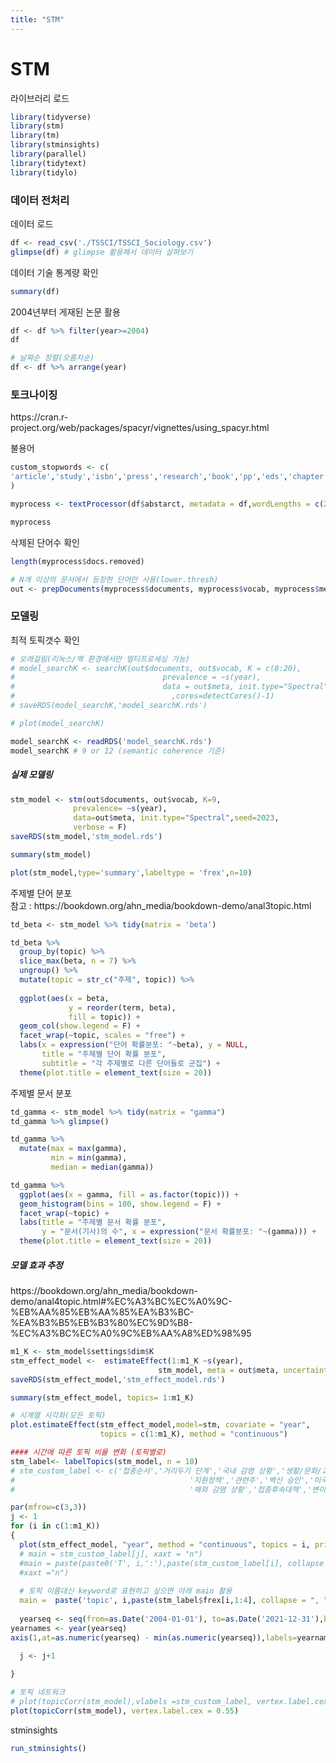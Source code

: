 ```yaml
---
title: "STM"
---
```


# STM

라이브러리 로드

```r
library(tidyverse)
library(stm)
library(tm)
library(stminsights)
library(parallel)
library(tidytext)
library(tidylo)
```

### 데이터 전처리

데이터 로드

```r
df <- read_csv('./TSSCI/TSSCI_Sociology.csv')
glimpse(df) # glimpse 활용해서 데이터 살펴보기
```

데이터 기술 통계량 확인

```r
summary(df)
```

2004년부터 게재된 논문 활용

```r
df <- df %>% filter(year>=2004)
df

# 날짜순 정렬(오름차순)
df <- df %>% arrange(year)
```

### 토크나이징

https://cran.r-project.org/web/packages/spacyr/vignettes/using_spacyr.html

불용어

```r
custom_stopwords <- c(
'article','study','isbn','press','research','book','pp','eds','chapter','vol','acknowledgements','acknowledgments','paper','bibliography', 'appendix', 'preface', 'references', 'introduction', 'index', 'notes', 'conclusion', 'review','http','et','al','doi',"edited", "volume", "chapters", "editor","editors"
)
```

```r
myprocess <- textProcessor(df$abstarct, metadata = df,wordLengths = c(2,Inf), lowercase = T, removenumbers = T, removepunctuation = T, removestopwords = T, stem=T, customstopwords = custom_stopwords)
```

```r
myprocess
```

삭제된 단어수 확인

```r
length(myprocess$docs.removed)
```

```r
# N개 이상의 문서에서 등장한 단어만 사용(lower.thresh)
out <- prepDocuments(myprocess$documents, myprocess$vocab, myprocess$meta,lower.thresh = 10)
```

### 모델링

최적 토픽갯수 확인

```r
# 오래걸림(리눅스/맥 환경에서만 멀티프로세싱 가능)
# model_searchK <- searchK(out$documents, out$vocab, K = c(8:20),
#                                 prevalence = ~s(year),
#                                 data = out$meta, init.type="Spectral"
#                                   ,cores=detectCores()-1)
# saveRDS(model_searchK,'model_searchK.rds')
```

```r
# plot(model_searchK)
```

```r
model_searchK <- readRDS('model_searchK.rds')
model_searchK # 9 or 12 (semantic coherence 기준)
```

##### 실제 모델링

```r
stm_model <- stm(out$documents, out$vocab, K=9,
              prevalence= ~s(year),
              data=out$meta, init.type="Spectral",seed=2023,
              verbose = F)
saveRDS(stm_model,'stm_model.rds')
```

```r
summary(stm_model)
```

```r
plot(stm_model,type='summary',labeltype = 'frex',n=10)
```

주제별 단어 분포\
참고 : https://bookdown.org/ahn_media/bookdown-demo/anal3topic.html

```r
td_beta <- stm_model %>% tidy(matrix = 'beta') 

td_beta %>% 
  group_by(topic) %>% 
  slice_max(beta, n = 7) %>% 
  ungroup() %>% 
  mutate(topic = str_c("주제", topic)) %>% 
  
  ggplot(aes(x = beta, 
             y = reorder(term, beta),
             fill = topic)) +
  geom_col(show.legend = F) +
  facet_wrap(~topic, scales = "free") +
  labs(x = expression("단어 확률분포: "~beta), y = NULL,
       title = "주제별 단어 확률 분포",
       subtitle = "각 주제별로 다른 단어들로 군집") +
  theme(plot.title = element_text(size = 20))
```

주제별 문서 분포

```r
td_gamma <- stm_model %>% tidy(matrix = "gamma") 
td_gamma %>% glimpse()
```

```r
td_gamma %>% 
  mutate(max = max(gamma),
         min = min(gamma),
         median = median(gamma))
```

```r
td_gamma %>% 
  ggplot(aes(x = gamma, fill = as.factor(topic))) +
  geom_histogram(bins = 100, show.legend = F) +
  facet_wrap(~topic) + 
  labs(title = "주제별 문서 확률 분포",
       y = "문서(기사)의 수", x = expression("문서 확률분포: "~(gamma))) +
  theme(plot.title = element_text(size = 20))
```

##### 모델 효과 추정

https://bookdown.org/ahn_media/bookdown-demo/anal4topic.html#%EC%A3%BC%EC%A0%9C-%EB%AA%85%EB%AA%85%EA%B3%BC-%EA%B3%B5%EB%B3%80%EC%9D%B8-%EC%A3%BC%EC%A0%9C%EB%AA%A8%ED%98%95

```r
m1_K <- stm_model$settings$dim$K
stm_effect_model <-  estimateEffect(1:m1_K ~s(year),
                                 stm_model, meta = out$meta, uncertainty = "Global")
saveRDS(stm_effect_model,'stm_effect_model.rds')
```

```r
summary(stm_effect_model, topics= 1:m1_K)
```

```r
# 시계열 시각화(모든 토픽)
plot.estimateEffect(stm_effect_model,model=stm, covariate = "year", 
                    topics = c(1:m1_K), method = "continuous")
```

```r
#### 시간에 따른 토픽 비율 변화 (토픽별로)
stm_label<- labelTopics(stm_model, n = 10)
# stm_custom_label <- c('접종순서','거리두기 단계','국내 감염 상황','생활/문화/교육','관련연구/기술',
#                                       '지원정책','관련주','백신 승인','미국 대선','경제 전망','정부/청와대',
#                                       '해외 감염 상황','접종후속대책','변이 바이러스','국제협력','증상/전파','백신/치료제 개발','부작용')

par(mfrow=c(3,3))
j <- 1
for (i in c(1:m1_K))
{
  plot(stm_effect_model, "year", method = "continuous", topics = i, printlegend = F,
  # main = stm_custom_label[j], xaxt = "n")
  #main = paste(paste0('T', i,':'),paste(stm_custom_label[i], collapse = ", "),sep=' '),
  #xaxt ="n")
  
  # 토픽 이름대신 keyword로 표현하고 싶으면 아래 main 활용 
  main =  paste('topic', i,paste(stm_label$frex[i,1:4], collapse = ", "),sep=' '))
  
  yearseq <- seq(from=as.Date('2004-01-01'), to=as.Date('2021-12-31'),by='year')
yearnames <- year(yearseq)
axis(1,at=as.numeric(yearseq) - min(as.numeric(yearseq)),labels=yearnames)
  
  j <- j+1

}
```

```r
# 토픽 네트워크
# plot(topicCorr(stm_model),vlabels =stm_custom_label, vertex.label.cex = 0.55)
plot(topicCorr(stm_model), vertex.label.cex = 0.55)
```

stminsights

```r
run_stminsights()
```
